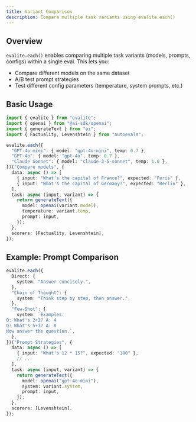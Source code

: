 ```yaml
---
title: Variant Comparison
description: Compare multiple task variants using evalite.each()
---
```



## Overview

`evalite.each()` enables comparing multiple task variants (models, prompts, configs) within a single eval. This lets you:

- Compare different models on the same dataset
- A/B test prompt strategies
- Test different config parameters (temperature, system prompts, etc.)

## Basic Usage

```ts
import { evalite } from "evalite";
import { openai } from "@ai-sdk/openai";
import { generateText } from "ai";
import { Factuality, Levenshtein } from "autoevals";

evalite.each({
  "GPT-4o mini": { model: "gpt-4o-mini", temp: 0.7 },
  "GPT-4o": { model: "gpt-4o", temp: 0.7 },
  "Claude Sonnet": { model: "claude-3-5-sonnet", temp: 1.0 },
})("Compare models", {
  data: async () => [
    { input: "What's the capital of France?", expected: "Paris" },
    { input: "What's the capital of Germany?", expected: "Berlin" },
  ],
  task: async (input, variant) => {
    return generateText({
      model: openai(variant.model),
      temperature: variant.temp,
      prompt: input,
    });
  },
  scorers: [Factuality, Levenshtein],
});
```

## Example: Prompt Comparison

```ts
evalite.each({
  Direct: {
    system: "Answer concisely.",
  },
  "Chain of Thought": {
    system: "Think step by step, then answer.",
  },
  "Few-Shot": {
    system: `Examples:
Q: What's 2+2? A: 4
Q: What's 5+3? A: 8
Now answer the question.`,
  },
})("Prompt Strategies", {
  data: async () => [
    { input: "What's 12 * 15?", expected: "180" },
    // ...
  ],
  task: async (input, variant) => {
    return generateText({
      model: openai("gpt-4o-mini"),
      system: variant.system,
      prompt: input,
    });
  },
  scorers: [Levenshtein],
});
```
